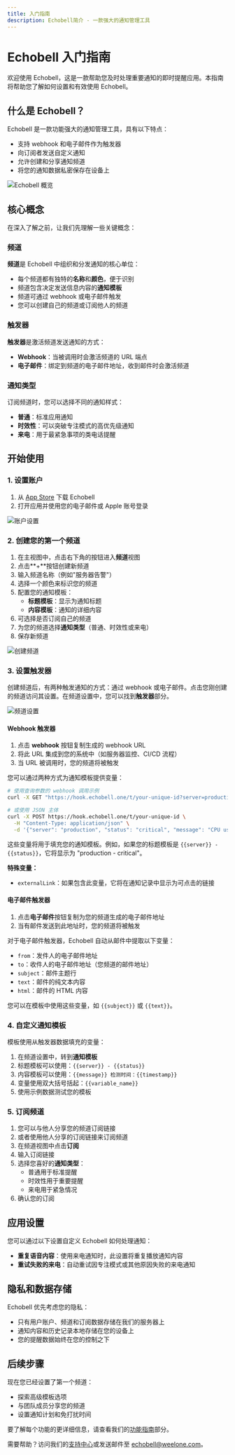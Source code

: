 ```yaml
---
title: 入门指南
description: Echobell简介 - 一款强大的通知管理工具
---
```


# Echobell 入门指南

欢迎使用 Echobell，这是一款帮助您及时处理重要通知的即时提醒应用。本指南将帮助您了解如何设置和有效使用 Echobell。

## 什么是 Echobell？

Echobell 是一款功能强大的通知管理工具，具有以下特点：

- 支持 webhook 和电子邮件作为触发器
- 向订阅者发送自定义通知
- 允许创建和分享通知频道
- 将您的通知数据私密保存在设备上

![Echobell 概览](/images/docs/screenshot-overview.en.webp)

## 核心概念

在深入了解之前，让我们先理解一些关键概念：

### 频道

**频道**是 Echobell 中组织和分发通知的核心单位：

- 每个频道都有独特的**名称**和**颜色**，便于识别
- 频道包含决定发送信息内容的**通知模板**
- 频道可通过 webhook 或电子邮件触发
- 您可以创建自己的频道或订阅他人的频道

### 触发器

**触发器**是激活频道发送通知的方式：

- **Webhook**：当被调用时会激活频道的 URL 端点
- **电子邮件**：绑定到频道的电子邮件地址，收到邮件时会激活频道

### 通知类型

订阅频道时，您可以选择不同的通知样式：

- **普通**：标准应用通知
- **时效性**：可以突破专注模式的高优先级通知
- **来电**：用于最紧急事项的类电话提醒

## 开始使用

### 1. 设置账户

1. 从 [App Store](https://apps.apple.com/app/id6743597198) 下载 Echobell
2. 打开应用并使用您的电子邮件或 Apple 账号登录

![账户设置](/images/docs/screenshot-sign-in.en.webp)

### 2. 创建您的第一个频道

1. 在主视图中，点击右下角的按钮进入**频道**视图
2. 点击**+**按钮创建新频道
3. 输入频道名称（例如"服务器告警"）
4. 选择一个颜色来标识您的频道
5. 配置您的通知模板：
   - **标题模板**：显示为通知标题
   - **内容模板**：通知的详细内容
6. 可选择是否订阅自己的频道
7. 为您的频道选择**通知类型**（普通、时效性或来电）
8. 保存新频道

![创建频道](/images/docs/screenshot-create-channel.en.webp)

### 3. 设置触发器

创建频道后，有两种触发通知的方式：通过 webhook 或电子邮件。点击您刚创建的频道访问其设置。在频道设置中，您可以找到**触发器**部分。

![频道设置](/images/docs/screenshot-channel-settings.en.webp)

#### Webhook 触发器

1. 点击 **webhook** 按钮复制生成的 webhook URL
2. 将此 URL 集成到您的系统中（如服务器监控、CI/CD 流程）
3. 当 URL 被调用时，您的频道将被触发

您可以通过两种方式为通知模板提供变量：

```bash
# 使用查询参数的 webhook 调用示例
curl -X GET "https://hook.echobell.one/t/your-unique-id?server=production&status=critical&message=CPU%20usage%20at%2095%25"

# 或使用 JSON 主体
curl -X POST https://hook.echobell.one/t/your-unique-id \
  -H "Content-Type: application/json" \
  -d '{"server": "production", "status": "critical", "message": "CPU usage at 95%"}'
```

这些变量将用于填充您的通知模板。例如，如果您的标题模板是 `{{server}} - {{status}}`，它将显示为 "production - critical"。

**特殊变量：**

- `externalLink`：如果包含此变量，它将在通知记录中显示为可点击的链接

#### 电子邮件触发器

1. 点击**电子邮件**按钮复制为您的频道生成的电子邮件地址
2. 当有邮件发送到此地址时，您的频道将被触发

对于电子邮件触发器，Echobell 自动从邮件中提取以下变量：

- `from`：发件人的电子邮件地址
- `to`：收件人的电子邮件地址（您频道的邮件地址）
- `subject`：邮件主题行
- `text`：邮件的纯文本内容
- `html`：邮件的 HTML 内容

您可以在模板中使用这些变量，如 `{{subject}}` 或 `{{text}}`。

### 4. 自定义通知模板

模板使用从触发器数据填充的变量：

1. 在频道设置中，转到**通知模板**
2. 标题模板可以使用：`{{server}} - {{status}}`
3. 内容模板可以使用：`{{message}} 检测时间：{{timestamp}}`
4. 变量使用双大括号括起：`{{variable_name}}`
5. 使用示例数据测试您的模板

### 5. 订阅频道

1. 您可以与他人分享您的频道订阅链接
2. 或者使用他人分享的订阅链接来订阅频道
3. 在频道视图中点击**订阅**
4. 输入订阅链接
5. 选择您喜好的**通知类型**：
   - 普通用于标准提醒
   - 时效性用于重要提醒
   - 来电用于紧急情况
6. 确认您的订阅

## 应用设置

您可以通过以下设置自定义 Echobell 如何处理通知：

- **重复语音内容**：使用来电通知时，此设置将重复播放通知内容
- **重试失败的来电**：自动重试因专注模式或其他原因失败的来电通知

## 隐私和数据存储

Echobell 优先考虑您的隐私：

- 只有用户账户、频道和订阅数据存储在我们的服务器上
- 通知内容和历史记录本地存储在您的设备上
- 您的提醒数据始终在您的控制之下

## 后续步骤

现在您已经设置了第一个频道：

- 探索高级模板选项
- 与团队成员分享您的频道
- 设置通知计划和免打扰时间

要了解每个功能的更详细信息，请查看我们的[功能指南](/zh/docs/features)部分。

需要帮助？访问我们的[支持中心](/zh/docs/support)或发送邮件至 echobell@weelone.com。
